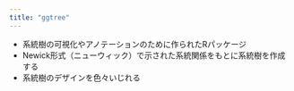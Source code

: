 ```yaml
---
title: "ggtree"
---
```

::: {.callout-note icon="false"}
- 系統樹の可視化やアノテーションのために作られたRパッケージ
- Newick形式（ニューウィック）で示された系統関係をもとに系統樹を作成する
- 系統樹のデザインを色々いじれる
:::